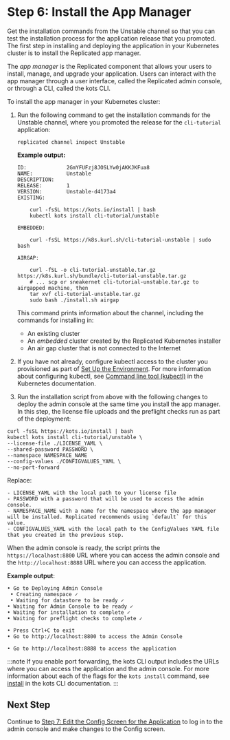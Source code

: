 # Step 6: Install the App Manager

Get the installation commands from the Unstable channel so that you can test the installation process for the application release that you promoted. The first step in installing and deploying the application in your Kubernetes cluster is to install the Replicated app manager.

The _app manager_ is the Replicated component that allows your users to install, manage, and upgrade your application. Users can interact with the app manager through a user interface, called the Replicated admin console, or through a CLI, called the kots CLI.

To install the app manager in your Kubernetes cluster:

1. Run the following command to get the installation commands for the Unstable channel, where you promoted the release for the `cli-tutorial` application:

    ```
    replicated channel inspect Unstable
    ```

    **Example output:**

    ```
    ID:             2GmYFUFzj8JOSLYw0jAKKJKFua8
    NAME:           Unstable
    DESCRIPTION:
    RELEASE:        1
    VERSION:        Unstable-d4173a4
    EXISTING:

        curl -fsSL https://kots.io/install | bash
        kubectl kots install cli-tutorial/unstable

    EMBEDDED:

        curl -fsSL https://k8s.kurl.sh/cli-tutorial-unstable | sudo bash

    AIRGAP:

        curl -fSL -o cli-tutorial-unstable.tar.gz https://k8s.kurl.sh/bundle/cli-tutorial-unstable.tar.gz
        # ... scp or sneakernet cli-tutorial-unstable.tar.gz to airgapped machine, then
        tar xvf cli-tutorial-unstable.tar.gz
        sudo bash ./install.sh airgap
    ```
    This command prints information about the channel, including the commands for installing in:
    * An existing cluster
    * An _embedded_ cluster created by the Replicated Kubernetes installer
    * An air gap cluster that is not connected to the Internet

1. If you have not already, configure kubectl access to the cluster you provisioned as part of [Set Up the Environment](tutorial-cli-setup#set-up-the-environment). For more information about configuring kubectl, see [Command line tool (kubectl)](https://kubernetes.io/docs/reference/kubectl/) in the Kubernetes documentation.

1. Run the installation script from above with the following changes to deploy the admin console at the same time you install the app manager. In this step, the license file uploads and the preflight checks run as part of the deployment:

  ```
  curl -fsSL https://kots.io/install | bash
  kubectl kots install cli-tutorial/unstable \
  --license-file ./LICENSE_YAML \
  --shared-password PASSWORD \
  --namespace NAMESPACE_NAME
  --config-values ./CONFIGVALUES_YAML \
  --no-port-forward
  ```

  Replace:

    - LICENSE_YAML with the local path to your license file
    - PASSWORD with a password that will be used to access the admin console.
    - NAMESPACE_NAME with a name for the namespace where the app manager will be installed. Replicated recommends using `default` for this value.
    - CONFIGVALUES_YAML with the local path to the ConfigValues YAML file that you created in the previous step.

  When the admin console is ready, the script prints the `https://localhost:8800` URL where you can access the admin console and the `http://localhost:8888` URL where you can access the application.

   **Example output**:

   ```
  • Go to Deploying Admin Console
    • Creating namespace ✓
    • Waiting for datastore to be ready ✓
  • Waiting for Admin Console to be ready ✓
  • Waiting for installation to complete ✓
  • Waiting for preflight checks to complete ✓

  • Press Ctrl+C to exit
  • Go to http://localhost:8800 to access the Admin Console

  • Go to http://localhost:8888 to access the application
   ```

   :::note
   If you enable port forwarding, the kots CLI output includes the URLs where you can access the application and the admin console. For more information about each of the flags for the `kots install` command, see [install](/reference/kots-cli-install) in the kots CLI documentation.
   :::
   
## Next Step

Continue to [Step 7: Edit the Config Screen for the Application](tutorial-cli-deploy-app) to log in to the admin console and make changes to the Config screen.
